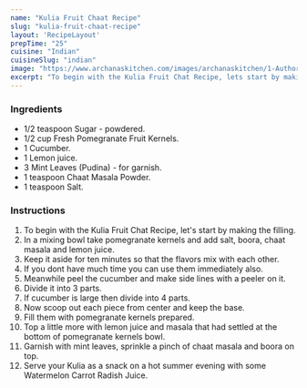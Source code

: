 ---
name: "Kulia Fruit Chaat Recipe"
slug: "kulia-fruit-chaat-recipe"
layout: 'RecipeLayout'
prepTime: "25"
cuisine: "Indian"
cuisineSlug: "indian"
image: "https://www.archanaskitchen.com/images/archanaskitchen/1-Author/Arti_Gupta/Kulia_Fruit_Chaat.jpg"
excerpt: "To begin with the Kulia Fruit Chat Recipe, lets start by making the filling"
---

### Ingredients

- 1/2 teaspoon Sugar - powdered.
- 1/2 cup Fresh Pomegranate Fruit Kernels.
- 1 Cucumber.
- 1 Lemon juice.
- 3 Mint Leaves (Pudina) - for garnish.
- 1 teaspoon Chaat Masala Powder.
- 1 teaspoon Salt.

### Instructions

1. To begin with the Kulia Fruit Chat Recipe, let's start by making the filling.
1. In a mixing bowl take pomegranate kernels and add salt, boora, chaat masala and lemon juice.
1. Keep it aside for ten minutes so that the flavors mix with each other.
1. If you dont have much time you can use them immediately also.
1. Meanwhile peel the cucumber and make side lines with a peeler on it.
1. Divide it into 3 parts.
1. If cucumber is large then divide into 4 parts.
1. Now scoop out each piece from center and keep the base.
1. Fill them with pomegranate kernels prepared.
1. Top a little more with lemon juice and masala that had settled at the bottom of pomegranate kernels bowl.
1. Garnish with mint leaves, sprinkle a pinch of chaat masala and boora on top.
1. Serve your Kulia as a snack on a hot summer evening with some Watermelon Carrot Radish Juice.
